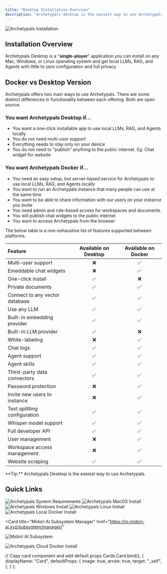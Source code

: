 ```yaml
---
title: "Desktop Installation Overview"
description: "Archetypals desktop is the easiest way to use Archetypals for most people."
---
```



<Image
  src="/images/getting-started/installation/header-image.png"
  height={1080}
  width={1920}
  quality={100}
  alt="Archetypals Installation"
/>

## Installation Overview

Archetypals Desktop is a "**single-player**" application you can install on any Mac, Windows, or Linux operating system and get local LLMs, RAG, and Agents with little to zero configuration and full privacy.

## Docker vs Desktop Version

Archetypals offers two main ways to use Archetypals. There are some distinct differences in functionality between each offering. Both are open source.

### You want Archetypals Desktop if...

- You want a one-click installable app to use local LLMs, RAG, and Agents locally
- You do not need multi-user support
- Everything needs to stay only on your device
- You do not need to "publish" anything to the public internet. Eg: Chat widget for website

### You want Archetypals Docker if...

- You need an easy setup, but server-based service for Archetypals to use local LLMs, RAG, and Agents locally
- You want to run an Archetypals instance that many people can use at the same time
- You want to be able to share information with our users on your instance you invite
- You need admin and rule-based access for workspaces and documents.
- You will publish chat widgets to the public internet
- You want to access Archetypals from the browser

The below table is a non-exhaustive list of features supported between platforms.

| Feature                        | Available on Desktop | Available on Docker |
| :----------------------------- | :------------------: | :-----------------: |
| Multi-user support             |          ❌          |         ✅          |
| Emeddable chat widgets         |          ❌          |         ✅          |
| One-click install              |          ✅          |         ❌          |
| Private documents              |          ✅          |         ✅          |
| Connect to any vector database |          ✅          |         ✅          |
| Use any LLM                    |          ✅          |         ✅          |
| Built-in embedding provider    |          ✅          |         ✅          |
| Built-in LLM provider          |          ✅          |         ❌          |
| White-labeling                 |          ❌          |         ✅          |
| Chat logs                      |          ✅          |         ✅          |
| Agent support                  |          ✅          |         ✅          |
| Agent skills                   |          ✅          |         ✅          |
| Third-party data connectors    |          ✅          |         ✅          |
| Password protection            |          ❌          |         ✅          |
| Invite new users to instance   |          ❌          |         ✅          |
| Text splitting configuration   |          ✅          |         ✅          |
| Whisper model support          |          ✅          |         ✅          |
| Full developer API             |          ✅          |         ✅          |
| User management                |          ❌          |         ✅          |
| Workspace access management    |          ❌          |         ✅          |
| Website scraping               |          ✅          |         ✅          |

<Callout type="info" emoji="️💡">
  **Tip:** Archetypals Desktop is the easiest way to use Archetypals.
</Callout>

<br />

## Quick Links

<Cards>
  <Card title="System Requirements" href="system-requirements"> 
    <Image
      src="/images/getting-started/installation/system-requirements.png" 
      height={1080} 
      width={1920} 
      quality={100}
      alt="Archetypals System Requirements"
    />
  </Card>

<Card title="MacOS Install" href="macos">
  <Image
    src="/images/getting-started/installation/macos/header-image.png"
    height={1080}
    width={1920}
    quality={100}
    alt="Archetypals MacOS Install"
  />
</Card>

<Card title="Windows Install" href="windows">
  <Image
    src="/images/getting-started/installation/windows/header-image.png"
    height={1080}
    width={1920}
    quality={100}
    alt="Archetypals Windows Install"
  />
</Card>

<Card title="Linux Install" href="linux">
  <Image
    src="/images/getting-started/installation/linux/header-image.png"
    height={1080}
    width={1920}
    quality={100}
    alt="Archetypals Linux Install"
  />
</Card>

<Card title="Local Docker Install" href="/installation-docker/local-docker">
  <Image
    src="/images/getting-started/installation/local-docker/header-image.png"
    height={1080}
    width={1920}
    quality={100}
    alt="Archetypals Local Docker Install"
  />
</Card>

<Card
  title="Midori AI Subsystem Manager"
  href="https://io.midori-ai.xyz/subsystem/manager/"
>
  <Image
    src="/images/getting-started/installation/local-docker/midori-subsystem.png"
    height={1080}
    width={1920}
    quality={100}
    alt="Midori AI Subsystem"
  />
</Card>

  <Card title="Cloud Docker Install" href="/installation-docker/cloud-docker"> 
    <Image
      src="/images/getting-started/installation/cloud-docker/header-image.png" 
      height={1080} 
      width={1920} 
      quality={100}
      alt="Archetypals Cloud Docker Install"
    />
  </Card>  
</Cards>

  // Copy card component and add default props
  Cards.Card.bind(),
  {
    displayName: "Card",
    defaultProps: {
      image: true,
      arrow: true,
      target: "_self",
    },
  }
);

<style global jsx>{`
  img {
    aspect-ratio: 16/9;
    object-fit: cover;
  }
`}</style>
